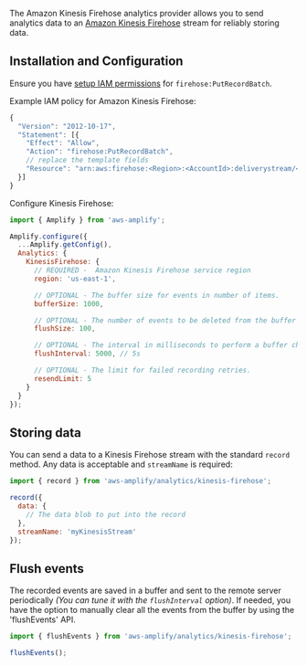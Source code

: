 The Amazon Kinesis Firehose analytics provider allows you to send analytics data to an [Amazon Kinesis Firehose](https://aws.amazon.com/kinesis/data-firehose) stream for reliably storing data.

## Installation and Configuration

Ensure you have [setup IAM permissions](https://docs.aws.amazon.com/firehose/latest/dev/controlling-access.html) for `firehose:PutRecordBatch`.

Example IAM policy for Amazon Kinesis Firehose:

```javascript
{
  "Version": "2012-10-17",
  "Statement": [{
    "Effect": "Allow",
    "Action": "firehose:PutRecordBatch",
    // replace the template fields
    "Resource": "arn:aws:firehose:<Region>:<AccountId>:deliverystream/<StreamName>"
  }]
}
```

Configure Kinesis Firehose:

```javascript
import { Amplify } from 'aws-amplify';

Amplify.configure({
  ...Amplify.getConfig(),
  Analytics: {
    KinesisFirehose: {
      // REQUIRED -  Amazon Kinesis Firehose service region
      region: 'us-east-1',

      // OPTIONAL - The buffer size for events in number of items.
      bufferSize: 1000,

      // OPTIONAL - The number of events to be deleted from the buffer when flushed.
      flushSize: 100,

      // OPTIONAL - The interval in milliseconds to perform a buffer check and flush if necessary.
      flushInterval: 5000, // 5s

      // OPTIONAL - The limit for failed recording retries.
      resendLimit: 5
    }
  }
});
```

## Storing data

You can send a data to a Kinesis Firehose stream with the standard `record` method. Any data is acceptable and `streamName` is required:

```javascript
import { record } from 'aws-amplify/analytics/kinesis-firehose';

record({
  data: {
    // The data blob to put into the record
  },
  streamName: 'myKinesisStream'
});
```

## Flush events
The recorded events are saved in a buffer and sent to the remote server periodically *(You can tune it with the `flushInterval` option)*. If needed, you have the option to manually clear all the events from the buffer by using the 'flushEvents' API.

```javascript
import { flushEvents } from 'aws-amplify/analytics/kinesis-firehose';

flushEvents();
```
